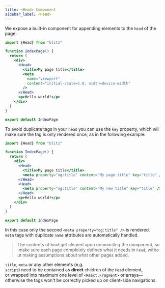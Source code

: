 ```yaml
---
title: <Head> Component
sidebar_label: <Head>
---
```


We expose a built-in component for appending elements to the `head` of the
page:

```jsx
import {Head} from "blitz"

function IndexPage() {
  return (
    <div>
      <Head>
        <title>My page title</title>
        <meta
          name="viewport"
          content="initial-scale=1.0, width=device-width"
        />
      </Head>
      <p>Hello world!</p>
    </div>
  )
}

export default IndexPage
```

To avoid duplicate tags in your `head` you can use the `key` property,
which will make sure the tag is only rendered once, as in the following
example:

```jsx
import {Head} from "blitz"

function IndexPage() {
  return (
    <div>
      <Head>
        <title>My page title</title>
        <meta property="og:title" content="My page title" key="title" />
      </Head>
      <Head>
        <meta property="og:title" content="My new title" key="title" />
      </Head>
      <p>Hello world!</p>
    </div>
  )
}

export default IndexPage
```

In this case only the second `<meta property="og:title" />` is rendered.
`meta` tags with duplicate `name` attributes are automatically handled.

> The contents of `head` get cleared upon unmounting the component, so make sure each page completely defines what it needs in `head`, without making assumptions about what
> other pages added.

`title`, `meta` or any other elements (e.g.
`script`) need to be contained as **direct** children of the `Head` element,
or wrapped into maximum one level of `<React.Fragment>` or
arrays—otherwise the
tags won't be correctly picked up on client-side navigations.
